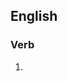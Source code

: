 ==English==

===Verb===
{{head|en|verb form}}

# {{present participle of|imbricate|lang=en|nocat=1}}